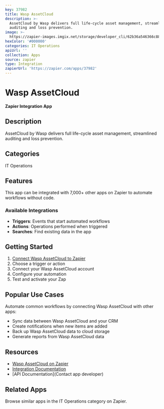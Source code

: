 ```yaml
---
key: 37982
title: Wasp AssetCloud
description: >-
  AssetCloud by Wasp delivers full life-cycle asset management, streamlined
  auditing and loss prevention.
image: >-
  https://zapier-images.imgix.net/storage/developer_cli/62b36a546366c881389128908f2f5e20.png?auto=format%2Ccompress&ixlib=python-3.0.0&q=50
hexColor: '#000000'
categories: IT Operations
apiUrl: ''
collection: Apps
source: zapier
type: Integration
zapierUrl: 'https://zapier.com/apps/37982'
---
```

# Wasp AssetCloud

**Zapier Integration App**

## Description

AssetCloud by Wasp delivers full life-cycle asset management, streamlined auditing and loss prevention.

## Categories

IT Operations

## Features

This app can be integrated with 7,000+ other apps on Zapier to automate workflows without code.

### Available Integrations

- **Triggers**: Events that start automated workflows
- **Actions**: Operations performed when triggered
- **Searches**: Find existing data in the app

## Getting Started

1. [Connect Wasp AssetCloud to Zapier](https://zapier.com/apps/37982)
2. Choose a trigger or action
3. Connect your Wasp AssetCloud account
4. Configure your automation
5. Test and activate your Zap

## Popular Use Cases

Automate common workflows by connecting Wasp AssetCloud with other apps:

- Sync data between Wasp AssetCloud and your CRM
- Create notifications when new items are added
- Back up Wasp AssetCloud data to cloud storage
- Generate reports from Wasp AssetCloud data

## Resources

- [Wasp AssetCloud on Zapier](https://zapier.com/apps/37982)
- [Integration Documentation](https://zapier.com/apps/37982/integrations)
- [API Documentation](Contact app developer)

## Related Apps

Browse similar apps in the IT Operations category on Zapier.
